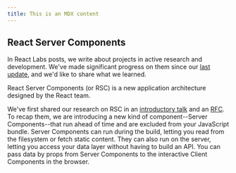 ```yaml
---
title: This is an MDX content
---
```



<LearnVideo source="https://stream.mux.com/TbVCJiOghmISJgg4AznPfFHYRfiVoek8OJHF56Y01oR4/high.mp4" />

<Container>

## React Server Components

In React Labs posts, we write about projects in active research and development. We've made significant progress on them since our [last update](https://react.dev/blog/2022/06/15/react-labs-what-we-have-been-working-on-june-2022), and we'd like to share what we learned.

React Server Components (or RSC) is a new application architecture designed by the React team.

We've first shared our research on RSC in an [introductory talk](/blog/2020/12/21/data-fetching-with-react-server-components) and an [RFC](https://github.com/reactjs/rfcs/pull/188). To recap them, we are introducing a new kind of component--Server Components--that run ahead of time and are excluded from your JavaScript bundle. Server Components can run during the build, letting you read from the filesystem or fetch static content. They can also run on the server, letting you access your data layer without having to build an API. You can pass data by props from Server Components to the interactive Client Components in the browser.

</Container>
